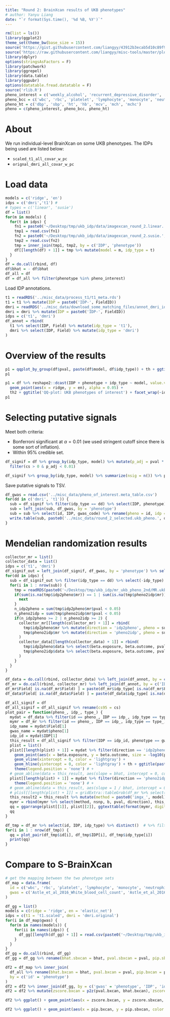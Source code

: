 ```yaml
---
title: "Round 2: BrainXcan results of UKB phenotypes"
# author: Yanyu Liang
date: "`r format(Sys.time(), '%d %B, %Y')`"
---
```


```r
rm(list = ls())
library(ggplot2)
theme_set(theme_bw(base_size = 15))
source('https://gist.githubusercontent.com/liangyy/43912b3ecab5d10c89f9d4b2669871c9/raw/3ca651cfa53ffccb8422f432561138a46e93710f/my_ggplot_theme.R')
source('https://raw.githubusercontent.com/liangyy/misc-tools/master/plot_tool/plot_tools.R')
library(dplyr)
options(stringsAsFactors = F)
library(patchwork)
library(ggrepel)
library(data.table)
library(ggpubr)
options(datatable.fread.datatable = F)
source('rlib.R')
pheno_interest = c('weekly_alcohol', 'recurrent_depressive_disorder', 'parent_depression', 'parent_AD', 'handedness', 'daily_coffee', 'daily_cigarettes')
pheno_bcc = c('wbc', 'rbc', 'platelet', 'lymphocyte', 'monocyte', 'neutrophil', 'eosinophil', 'basophil')
pheno_ht = c('dbp', 'sbp', 'ht', 'hb', 'mcv', 'mch', 'mchc')
pheno = c(pheno_interest, pheno_bcc, pheno_ht)
```

# About

We run individual-level BrainXcan on some UKB phenotypes.
The IDPs being used are listed below:

* `scaled_t1_all_covar_w_pc`
* `orignal_dmri_all_covar_w_pc`

# Load data

```r
models = c('ridge', 'en')
idps = c('dmri','t1') #  
# types = c('linear', 'susie')
df = list()
for(m in models) {
  for(t in idps) {
    fn1 = paste0('~/Desktop/tmp/ukb_idp/data/imagexcan_round_2.linear.', t, '_', m, '.csv')
    tmp1 = read.csv(fn1)
    fn2 = paste0('~/Desktop/tmp/ukb_idp/data/imagexcan_round_2.susie.', t, '_', m, '.csv')
    tmp2 = read.csv(fn2)
    tmp = inner_join(tmp1, tmp2, by = c('IDP', 'phenotype'))
    df[[length(df) + 1]] = tmp %>% mutate(model = m, idp_type = t)
  }
}
df = do.call(rbind, df)
df$bhat = - df$bhat
df_all = df
df = df_all %>% filter(phenotype %in% pheno_interest)
```

Load IDP annotations. 

```r
t1 = readRDS('../misc_data/process_t1/t1_meta.rds')
t1 = t1 %>% mutate(IDP = paste0('IDP-', FieldID))
dmri = readRDS('../misc_data/download_some_matching_files/annot_dmri_idps.rds')
dmri = dmri %>% mutate(IDP = paste0('IDP-', FieldID))
idps = c('t1', 'dmri')
df_annot = rbind(
  t1 %>% select(IDP, Field) %>% mutate(idp_type = 't1'),
  dmri %>% select(IDP, Field) %>% mutate(idp_type = 'dmri')
)
```

# Overview of the results

```r
p1 = qqplot_by_group(df$pval, paste(df$model, df$idp_type)) + th + ggtitle('QQ-plot: UKB phenotypes of interest') 
p1
```


```r
p1 = df %>% reshape2::dcast(IDP + phenotype + idp_type ~ model, value.var = 'pip') %>% ggplot() +
  geom_point(aes(x = ridge, y = en), alpha = 0.05) +
  th2 + ggtitle('QQ-plot: UKB phenotypes of interest') + facet_wrap(~idp_type)
p1 
```



# Selecting putative signals

Meet both criteria:

* Bonferroni significant at $\alpha = 0.01$ (we used stringent cutoff since there is some sort of inflation).
* Within 95% credible set.

```r
df_signif = df %>% group_by(idp_type, model) %>% mutate(p_adj = pval * n()) %>% ungroup() %>%
  filter(cs > 0 & p_adj < 0.01)

df_signif %>% group_by(idp_type, model) %>% summarize(nsig = n()) %>% pander::pander(caption = 'The number of putative signals extracted from UKB phenotypes of interest')
```

Save putative signals to TSV.

```r
df_gwas = read.csv('../misc_data/pheno_of_interest.meta_table.csv')
for(dd in c('dmri', 't1')) {
  sub = df_signif %>% filter(idp_type == dd) %>% select(IDP, phenotype) %>% distinct()
  sub = left_join(sub, df_gwas, by = 'phenotype')
  sub = sub %>% select(id, IDP, gwas_code) %>% rename(pheno = id, idp = IDP, pheno_code = gwas_code)
  write.table(sub, paste0('../misc_data/round_2_selected.ukb_pheno.', dd, '.signif.tsv'), quo = F, col = T, row = F, sep = '\t')
}
```

# Mendelian randomization results

```r
collector_mr = list()
collector_data = list()
idps = c('t1', 'dmri') 
df_signif_out = left_join(df_signif, df_gwas, by = 'phenotype') %>% select(idp_type, IDP, phenotype, id) %>% distinct()
for(dd in idps) {
  sub = df_signif_out %>% filter(idp_type == dd) %>% select(-idp_type)
  for(i in 1 : nrow(sub)) {
    tmp = readRDS(paste0('~/Desktop/tmp/ukb_idp/mr_ukb_pheno_2nd/MR.ukb_pheno_2nd_', dd, '.', sub$IDP[i], '_x_', sub$id[i], '.rds'))
    if(sum(is.na(tmp$idp2pheno$mr)) == 1 | sum(is.na(tmp$pheno2idp$mr)) == 1) {
      next
    }
    n_idp2pheno = sum(tmp$idp2pheno$mr$pval < 0.05) 
    n_pheno2idp = sum(tmp$pheno2idp$mr$pval < 0.05) 
    if(n_idp2pheno >= 2 | n_pheno2idp >= 2) {
      collector_mr[[length(collector_mr) + 1]] = rbind(
        tmp$idp2pheno$mr %>% mutate(direction = 'idp2pheno', pheno = sub$phenotype[i], IDP = sub$IDP[i], is_forward = n_idp2pheno > 3, is_pass = n_idp2pheno > 3 | n_pheno2idp > 3, idp_type = dd, id = sub$id[i]),
        tmp$pheno2idp$mr %>% mutate(direction = 'pheno2idp', pheno = sub$phenotype[i], IDP = sub$IDP[i], is_forward = n_idp2pheno > 3, is_pass = n_idp2pheno > 3 | n_pheno2idp > 3, idp_type = dd, id = sub$id[i])
      )
      collector_data[[length(collector_data) + 1]] = rbind(
        tmp$idp2pheno$data %>% select(beta.exposure, beta.outcome, pval.exposure) %>% mutate(direction = 'idp2pheno', pheno = sub$phenotype[i], IDP = sub$IDP[i], is_forward = n_idp2pheno > 3, is_pass = n_idp2pheno > 3 | n_pheno2idp > 3, idp_type = dd, id = sub$id[i]),
        tmp$pheno2idp$data %>% select(beta.exposure, beta.outcome, pval.exposure) %>% mutate(direction = 'pheno2idp', pheno = sub$phenotype[i], IDP = sub$IDP[i], is_forward = n_idp2pheno > 3, is_pass = n_idp2pheno > 3 | n_pheno2idp > 3, idp_type = dd, id = sub$id[i])
      )
    } 
  }
}

df_data = do.call(rbind, collector_data) %>% left_join(df_annot, by = c('IDP', 'idp_type'))
df_mr = do.call(rbind, collector_mr) %>% left_join(df_annot, by = c('IDP', 'idp_type'))
df_mr$Field[ is.na(df_mr$Field) ] = paste(df_mr$idp_type[ is.na(df_mr$Field) ], df_mr$IDP[ is.na(df_mr$Field) ])
df_data$Field[ is.na(df_data$Field) ] = paste(df_data$idp_type[ is.na(df_data$Field) ], df_data$IDP[ is.na(df_data$Field) ])
```


```r
df_all_signif = df
df_all_signif = df_all_signif %>% rename(cs95 = cs)
plot_pair = function(pheno_, idp_, type_) {
  mydat = df_data %>% filter(id == pheno_, IDP == idp_, idp_type == type_)
  mymr = df_mr %>% filter(id == pheno_, IDP == idp_, idp_type == type_)
  idp_name = mydat$Field[1]
  gwas_name = mydat$pheno[1]
  idp_id = mydat$IDP[1]
  this_result = df_all_signif %>% filter(IDP == idp_id, phenotype == gwas_name, idp_type == type_)
  plist = list()
  plist[[length(plist) + 1]] = mydat %>% filter(direction == 'idp2pheno') %>% ggplot() + 
    geom_point(aes(x = beta.exposure, y = beta.outcome, size = -log10(pval.exposure))) + 
    geom_vline(xintercept = 0, color = 'lightgray') + 
    geom_hline(yintercept = 0, color = 'lightgray') + th + ggtitle(paste0(idp_name, ' -> \n ', gwas_name)) +
    theme(legend.position = 'none') # +
  # geom_abline(data = this_result, aes(slope = bhat, intercept = 0, color = model))
  plist[[length(plist) + 1]] = mydat %>% filter(direction == 'pheno2idp') %>% ggplot() + geom_point(aes(x = beta.exposure, y = beta.outcome, size = -log10(pval.exposure))) + geom_vline(xintercept = 0, color = 'lightgray') + geom_hline(yintercept = 0, color = 'lightgray') + th + ggtitle(paste0(gwas_name, ' -> \n ', idp_name)) +
    theme(legend.position = 'none') # +
  # geom_abline(data = this_result, aes(slope = 1 / bhat, intercept = 0, color = model))
  # plist[[length(plist) + 1]] = gridExtra::tableGrob(df_mr %>% select(method, nsnp, b, pval, direction))
  this_result2 = this_result %>% mutate(method = paste0('imgx_', model), nsnp = paste0('pip = ', signif(pip, digits = 2), '\n cs = ', cs95), b = bhat, direction = NA) 
  mymr = rbind(mymr %>% select(method, nsnp, b, pval, direction), this_result2 %>% select(method, nsnp, b, pval, direction))
  qq = ggarrange(plist[[1]], plist[[2]], ggtexttable(format(mymr, digits = 3)), ncol = 3)
  qq
}
```


```r
df_tmp = df_mr %>% select(id, IDP, idp_type) %>% distinct()  # %>% filter(is_pass == T) 
for(i in 1 : nrow(df_tmp)) {
  qq = plot_pair(df_tmp$id[i], df_tmp$IDP[i], df_tmp$idp_type[i])
  print(qq)
}

```


# Compare to S-BrainXcan

```r
# get the mapping between the two phenotype sets
df_map = data.frame(
  id = c('wbc', 'rbc', 'platelet', 'lymphocyte', 'monocyte', 'neutrophil', 'eosinophil', 'height', 'bmi'),
  gwas = c('Astle_et_al_2016_White_blood_cell_count', 'Astle_et_al_2016_Red_blood_cell_count', 'Astle_et_al_2016_Platelet_count', 'Astle_et_al_2016_Lymphocyte_counts', 'Astle_et_al_2016_Monocyte_count', 'Astle_et_al_2016_Neutrophil_count', 'Astle_et_al_2016_Eosinophil_counts', 'UKB_50_Standing_height', 'UKB_21001_Body_mass_index_BMI')
)

df_gg = list()
models = c(ridge = 'ridge', en = 'elastic_net')
idps = c(t1 = 't1.scaled', dmri = 'dmri.original')
for(i in df_map$gwas) {
  for(m in names(models)) {
    for(ii in names(idps)) {
      df_gg[[length(df_gg) + 1]] = read.csv(paste0('~/Desktop/tmp/ukb_idp/simagexcan/results_gtex_gwas_2nd/', idps[[ii]], '.all_covar.w_pc.gw_', models[[m]], '_beta_x_', i, '_x_simagexcan.csv')) %>% mutate(model = m, idp_type = ii, phenotype = i)
    }
  }
}
df_gg = do.call(rbind, df_gg)
df_gg = df_gg %>% rename(bhat.sbxcan = bhat, pval.sbxcan = pval, pip.sbxcan = pip, cs.sbxcan = cs95)

df2 = df_map %>% inner_join(
  df_all %>% rename(bhat.bxcan = bhat, pval.bxcan = pval, pip.bxcan = pip, cs.bxcan = cs), 
  by = c('id' = 'phenotype')
)
df2 = df2 %>% inner_join(df_gg, by = c('gwas' = 'phenotype', 'IDP', 'idp_type', 'model'))
df2 = df2 %>% mutate(zscore.bxcan = p2z(pval.bxcan, bhat.bxcan), zscore.sbxcan = p2z(pval.sbxcan, bhat.sbxcan))

df2 %>% ggplot() + geom_point(aes(x = zscore.bxcan, y = zscore.sbxcan, color = idp_type)) + facet_grid(model~id) + th2 + coord_equal() + geom_abline(slope = 1, intercept = 0)

df2 %>% ggplot() + geom_point(aes(x = pip.bxcan, y = pip.sbxcan, color = idp_type), alpha = 0.5) + facet_grid(model~id) + th2 + coord_equal() + geom_abline(slope = 1, intercept = 0) + theme(axis.text.x = element_text(angle = 90, vjust = 0.5, hjust = 1))
```
